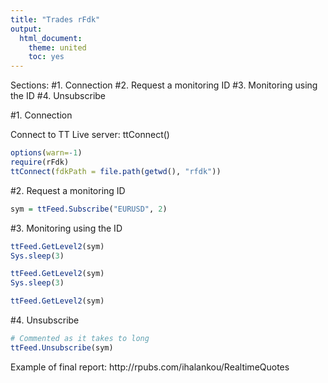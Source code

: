 ```yaml
---
title: "Trades rFdk"
output:
  html_document:
    theme: united
    toc: yes
---
```


Sections:
#1. Connection
#2. Request a monitoring ID
#3. Monitoring using the ID
#4. Unsubscribe



#1. Connection

Connect to TT Live server:
ttConnect()

```r
options(warn=-1)
require(rFdk)
ttConnect(fdkPath = file.path(getwd(), "rfdk"))
```

#2. Request a monitoring ID

```r
sym = ttFeed.Subscribe("EURUSD", 2)
```

#3. Monitoring using the ID

```r
ttFeed.GetLevel2(sym)
Sys.sleep(3)

ttFeed.GetLevel2(sym)
Sys.sleep(3)

ttFeed.GetLevel2(sym)
```

#4. Unsubscribe

```r
# Commented as it takes to long
ttFeed.Unsubscribe(sym)

```
Example of final report:
http://rpubs.com/ihalankou/RealtimeQuotes
